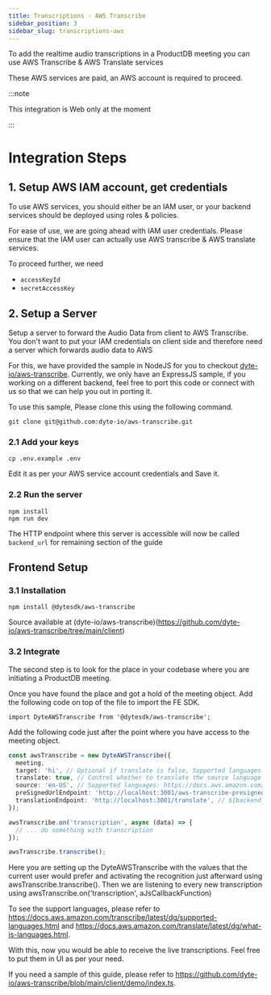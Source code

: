 ```yaml
---
title: Transcriptions - AWS Transcribe
sidebar_position: 3
sidebar_slug: transcriptions-aws
---
```


To add the realtime audio transcriptions in a ProductDB meeting you can use AWS Transcribe & AWS Translate services

These AWS services are paid, an AWS account is required to proceed.

:::note

This integration is Web only at the moment

:::

# Integration Steps

## 1. Setup AWS IAM account, get credentials

To use AWS services, you should either be an IAM user, or your backend services should be deployed using roles & policies.

For ease of use, we are going ahead with IAM user credentials. Please ensure that the IAM user can actually use AWS transcribe & AWS translate services.

To proceed further, we need

- `accessKeyId`
- `secretAccessKey`

## 2. Setup a Server

Setup a server to forward the Audio Data from client to AWS Transcribe. You don't want to put your IAM credentials on client side and therefore need a server which forwards audio data to AWS

For this, we have provided the sample in NodeJS for you to checkout [dyte-io/aws-transcribe](https://github.com/dyte-io/aws-transcribe/tree/main/server). Currently, we only have an ExpressJS sample, if you working on a different backend, feel free to port this code or connect with us so that we can help you out in porting it.

To use this sample, Please clone this using the following command.

```
git clone git@github.com:dyte-io/aws-transcribe.git
```

### 2.1 Add your keys

```
cp .env.example .env
```

Edit it as per your AWS service account credentials and Save it.

### 2.2 Run the server

```
npm install
npm run dev
```

The HTTP endpoint where this server is accessible will now be called `backend_url` for remaining section of the guide

## Frontend Setup

### 3.1 Installation

```
npm install @dytesdk/aws-transcribe
```

Source available at (dyte-io/aws-transcribe)(https://github.com/dyte-io/aws-transcribe/tree/main/client)

### 3.2 Integrate

The second step is to look for the place in your codebase where you are initiating a ProductDB meeting.

Once you have found the place and got a hold of the meeting object. Add the following code on top of the file to import the FE SDK.

```
import DyteAWSTranscribe from '@dytesdk/aws-transcribe';
```

Add the following code just after the point where you have access to the meeting object.

```ts
const awsTranscribe = new DyteAWSTranscribe({
  meeting,
  target: 'hi', // Optional if translate is false, Supported languages: https://docs.aws.amazon.com/translate/latest/dg/what-is-languages.html
  translate: true, // Control whether to translate the source language to target language or just transcribe
  source: 'en-US', // Supported languages: https://docs.aws.amazon.com/translate/latest/dg/what-is-languages.html
  preSignedUrlEndpoint: 'http://localhost:3001/aws-transcribe-presigned-url',
  translationEndpoint: 'http://localhost:3001/translate', // ${backend_url}/translate. backend_url is from step 2.4
});

awsTranscribe.on('transcription', async (data) => {
  // ... do something with transcription
});

awsTranscribe.transcribe();
```

Here you are setting up the DyteAWSTranscribe with the values that the current user would prefer and activating the recognition just afterward using awsTranscribe.transcribe(). Then we are listening to every new transcription using awsTranscribe.on('transcription', aJsCallbackFunction)

To see the support languages, please refer to https://docs.aws.amazon.com/transcribe/latest/dg/supported-languages.html and https://docs.aws.amazon.com/translate/latest/dg/what-is-languages.html.

With this, now you would be able to receive the live transcriptions. Feel free to put them in UI as per your need.

If you need a sample of this guide, please refer to https://github.com/dyte-io/aws-transcribe/blob/main/client/demo/index.ts.

<head>
  <title>Transcriptions - AWS Transcribe Guide</title>
</head>
